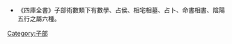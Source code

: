 {{Catnav|頁面分類|人文學科|文学|書籍|圖書資訊科學|分类方式|圖書分類法|四部分類法|子部}}
{{Catnav|頁面分類|總類|書籍|圖書分類法|四部分類法|子部}}

*《四庫全書》子部術數類下有數學、占侯、相宅相墓、占卜、命書相書、陰陽五行之屬六種。

[[Category:子部|Category:子部]]